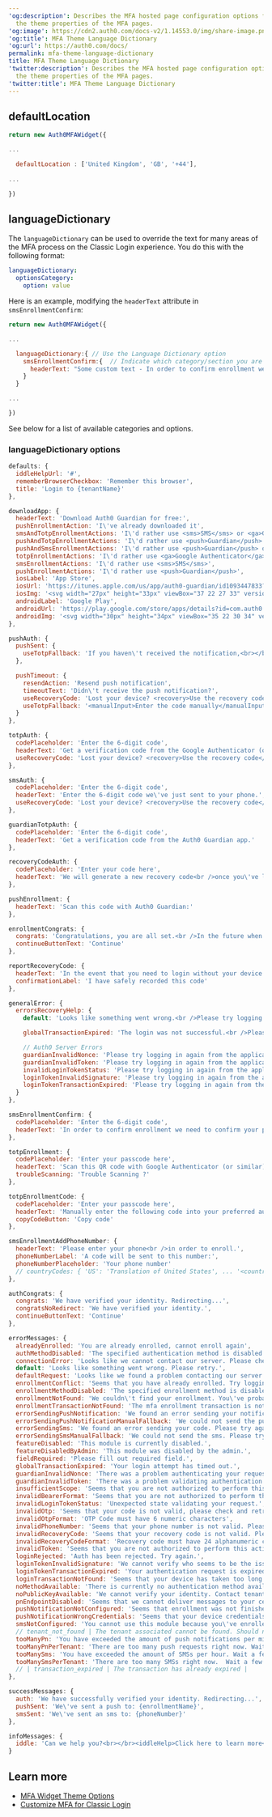---
'og:description': Describes the MFA hosted page configuration options for customizing
  the theme properties of the MFA pages.
'og:image': https://cdn2.auth0.com/docs-v2/1.14553.0/img/share-image.png
'og:title': MFA Theme Language Dictionary
'og:url': https://auth0.com/docs/
permalink: mfa-theme-language-dictionary
title: MFA Theme Language Dictionary
'twitter:description': Describes the MFA hosted page configuration options for customizing
  the theme properties of the MFA pages.
'twitter:title': MFA Theme Language Dictionary
---
## defaultLocation

```js lines
return new Auth0MFAWidget({

...

  defaultLocation : ['United Kingdom', 'GB', '+44'],
  
...

})
```






## languageDictionary

The `languageDictionary` can be used to override the text for many areas of the <Tooltip tip="Multi-factor authentication (MFA): User authentication process that uses a factor in addition to username and password such as a code via SMS." cta="View Glossary" href="/docs/glossary?term=MFA">MFA</Tooltip> process on the Classic Login experience. You do this with the following format:

```yaml lines
languageDictionary:
  optionsCategory:
    option: value
```






Here is an example, modifying the `headerText` attribute in `smsEnrollmentConfirm`:

```js lines
return new Auth0MFAWidget({

...

  languageDictionary:{ // Use the Language Dictionary option
    smsEnrollmentConfirm:{  // Indicate which category/section you are modifying
      headerText: "Some custom text - In order to confirm enrollment we need to confirm your phone. Please enter the received code." // Provide the new value for the specific attribute you wish to modify
    }
  }

...

})
```






See below for a list of available categories and options.

### languageDictionary options

```js lines expandable
defaults: {
  iddleHelpUrl: '#',
  rememberBrowserCheckbox: 'Remember this browser',
  title: 'Login to {tenantName}'
},

downloadApp: {
  headerText: 'Download Auth0 Guardian for free:',
  pushEnrollmentAction: 'I\'ve already downloaded it',
  smsAndTotpEnrollmentActions: 'I\'d rather use <sms>SMS</sms> or <ga>Google Authenticator</ga>',
  pushAndTotpEnrollmentActions: 'I\'d rather use <push>Guardian</push> or <ga>Google Authenticator</ga>',
  pushAndSmsEnrollmentActions: 'I\'d rather use <push>Guardian</push> or <sms>SMS</sms>',
  totpEnrollmentActions: 'I\'d rather use <ga>Google Authenticator</ga>',
  smsEnrollmentActions: 'I\'d rather use <sms>SMS</sms>',
  pushEnrollmentActions: 'I\'d rather use <push>Guardian</push>',
  iosLabel: 'App Store',
  iosUrl: 'https://itunes.apple.com/us/app/auth0-guardian/id1093447833?ls=1&mt=8',
  iosImg: '<svg width="27px" height="33px" viewBox="37 22 27 33" version="1.1" xmlns="http://www.w3.org/2000/svg" xmlns:xlink="http://www.w3.org/1999/xlink" class="auth0-mfa-svg-icon"><g stroke="none" stroke-width="1" fill="none" fill-rule="evenodd" transform="translate(37.000000, 22.000000)"><path d="M22.0964148,17.5965957 C22.0594667,13.4821277 25.4586963,11.4804255 25.6141333,11.387234 C23.6890074,8.57489362 20.7051259,8.1906383 19.656563,8.16 C17.1504593,7.89574468 14.7195259,9.66255319 13.4429037,9.66255319 C12.1408,9.66255319 10.1749037,8.18553191 8.05611852,8.22893617 C5.3296,8.27106383 2.7789037,9.85276596 1.37997037,12.3089362 C-1.50708148,17.3170213 0.646103704,24.6765957 3.41211852,28.7246809 C4.79576296,30.707234 6.41256296,32.9208511 8.5288,32.8429787 C10.5991704,32.7574468 11.3725333,31.5204255 13.8709926,31.5204255 C16.3465185,31.5204255 17.0727407,32.8429787 19.2310222,32.7931915 C21.4530074,32.7574468 22.8519407,30.8017021 24.1871704,28.8012766 C25.7861333,26.5289362 26.4282667,24.2910638 26.4537481,24.1761702 C26.4015111,24.1582979 22.1384593,22.5280851 22.0964148,17.5965957 L22.0964148,17.5965957 Z" fill="#FFFFFF"></path><path d="M18.0193778,5.49702128 C19.1329185,4.10170213 19.8948148,2.20340426 19.6833185,0.277021277 C18.0716148,0.348510638 16.0560296,1.39404255 14.8953481,2.7587234 C13.8684444,3.9612766 12.9511111,5.93234043 13.1880889,7.78595745 C14.9985481,7.9212766 16.8574222,6.8706383 18.0193778,5.49702128 L18.0193778,5.49702128 Z" fill="#FFFFFF"></path></g></svg>',
  androidLabel: 'Google Play',
  androidUrl: 'https://play.google.com/store/apps/details?id=com.auth0.guardian',
  androidImg: '<svg width="30px" height="34px" viewBox="35 22 30 34" version="1.1" xmlns="http://www.w3.org/2000/svg" xmlns:xlink="http://www.w3.org/1999/xlink" class="auth0-mfa-svg-icon"><g stroke="none" stroke-width="1" fill="none" fill-rule="evenodd" transform="translate(35.000000, 22.000000)"><polygon fill="#ffffff" points="0.0311829399 32.9244984 0.0311829399 1.02956758 16.5681333 17.6173695"></polygon><polygon fill="#ffffff" points="0.60957618 0.0196753921 17.3854403 16.8471259 22.6948251 11.782715"></polygon><polygon fill="#ffffff" transform="translate(11.025248, 26.014581) scale(1, -1) translate(-11.025248, -26.014581)" points="0.60957618 18.1008562 17.3854403 33.9283067 21.4409189 29.8631472"></polygon><path d="M18.3964257,17.493946 L23.8211074,12.6992188 L28.7813766,15.7894686 C29.3871829,16.1668862 29.4042508,16.7930368 28.8086222,17.1953618 L22.3003286,21.5914726 L18.3964257,17.493946 Z" fill="#ffffff"></path></g></svg>'
},

pushAuth: {
  pushSent: {
    useTotpFallback: 'If you haven\'t received the notification,<br></br>just <manualInput>enter the code</manualInput> manually.'
  },

  pushTimeout: {
    resendAction: 'Resend push notification',
    timeoutText: 'Didn\'t receive the push notification?',
    useRecoveryCode: 'Lost your device? <recovery>Use the recovery code</recovery>',
    useTotpFallback: '<manualInput>Enter the code manually</manualInput>'
  }
},

totpAuth: {
  codePlaceholder: 'Enter the 6-digit code',
  headerText: 'Get a verification code from the Google Authenticator (or similar) app:',
  useRecoveryCode: 'Lost your device? <recovery>Use the recovery code</recovery>'
},

smsAuth: {
  codePlaceholder: 'Enter the 6-digit code',
  headerText: 'Enter the 6-digit code we\'ve just sent to your phone.',
  useRecoveryCode: 'Lost your device? <recovery>Use the recovery code</recovery>'
},

guardianTotpAuth: {
  codePlaceholder: 'Enter the 6-digit code',
  headerText: 'Get a verification code from the Auth0 Guardian app.'
},

recoveryCodeAuth: {
  codePlaceholder: 'Enter your code here',
  headerText: 'We will generate a new recovery code<br />once you\'ve logged in:'
},

pushEnrollment: {
  headerText: 'Scan this code with Auth0 Guardian:'
},

enrollmentCongrats: {
  congrats: 'Congratulations, you are all set.<br />In the future when logging in you\'ll want your device handy.',
  continueButtonText: 'Continue'
},

reportRecoveryCode: {
  headerText: 'In the event that you need to login without your device you\'ll need a recovery code. Take a note and keep this somewhere safe:',
  confirmationLabel: 'I have safely recorded this code'
},

generalError: {
  errorsRecoveryHelp: {
    default: 'Looks like something went wrong.<br />Please try logging in again from the application.',

    globalTransactionExpired: 'The login was not successful.<br />Please try again.',

    // Auth0 Server Errors
    guardianInvalidNonce: 'Please try logging in again from the application.',
    guardianInvalidToken: 'Please try logging in again from the application.',
    invalidLoginTokenStatus: 'Please try logging in again from the application.',
    loginTokenInvalidSignature: 'Please try logging in again from the application.',
    loginTokenTransactionExpired: 'Please try logging in again from the application.'
  }
},

smsEnrollmentConfirm: {
  codePlaceholder: 'Enter the 6-digit code',
  headerText: 'In order to confirm enrollment we need to confirm your phone. Please enter the received code.'
},

totpEnrollment: {
  codePlaceholder: 'Enter your passcode here',
  headerText: 'Scan this QR code with Google Authenticator (or similar) app:',
  troubleScanning: 'Trouble Scanning ?'
},

totpEnrollmentCode: {
  codePlaceholder: 'Enter your passcode here',
  headerText: 'Manually enter the following code into your preferred authenticator app and then enter the provided one-time code below.',
  copyCodeButton: 'Copy code'
},

smsEnrollmentAddPhoneNumber: {
  headerText: 'Please enter your phone<br />in order to enroll.',
  phoneNumberLabel: 'A code will be sent to this number:',
  phoneNumberPlaceholder: 'Your phone number'
  // countryCodes: { 'US': 'Translation of United States', ... '<country code>': '<translation>' }
},

authCongrats: {
  congrats: 'We have verified your identity. Redirecting...',
  congratsNoRedirect: 'We have verified your identity.',
  continueButtonText: 'Continue'
},

errorMessages: {
  alreadyEnrolled: 'You are already enrolled, cannot enroll again',
  authMethodDisabled: 'The specified authentication method is disabled',
  connectionError: 'Looks like we cannot contact our server. Please check your internet connection and retry.',
  default: 'Looks like something went wrong. Please retry.',
  defaultRequest: 'Looks like we found a problem contacting our server. Please retry.',
  enrollmentConflict: 'Seems that you have already enrolled. Try logging in again from the application.',
  enrollmentMethodDisabled: 'The specified enrollment method is disabled',
  enrollmentNotFound: 'We couldn\'t find your enrollment. You\'ve probably started enrollment from another device. Finish it there or try logging in again from the application.',
  enrollmentTransactionNotFound: 'The mfa enrollment transaction is not active or has expired. Please try again.',
  errorSendingPushNotification: 'We found an error sending your notification. Please try again.',
  errorSendingPushNotificationManualFallback: 'We could not send the push. Please enter the code manually.',
  errorSendingSms: 'We found an error sending your code. Please try again in a few seconds.',
  errorSendingSmsManualFallback: 'We could not send the sms. Please try the recovery code.',
  featureDisabled: 'This module is currently disabled.',
  featureDisabledByAdmin: 'This module was disabled by the admin.',
  fieldRequired: 'Please fill out required field.',
  globalTransactionExpired: 'Your login attempt has timed out.',
  guardianInvalidNonce: 'There was a problem authenticating your request origin. Have you started too many parallel logins?',
  guardianInvalidToken: 'There was a problem validating authentication request format.',
  insufficientScope: 'Seems that you are not authorized to perform this action.',
  invalidBearerFormat: 'Seems that you are not authorized to perform this action.',
  invalidLoginTokenStatus: 'Unexpected state validating your request.',
  invalidOtp: 'Seems that your code is not valid, please check and retry.',
  invalidOtpFormat: 'OTP Code must have 6 numeric characters',
  invalidPhoneNumber: 'Seems that your phone number is not valid. Please check and retry.',
  invalidRecoveryCode: 'Seems that your recovery code is not valid. Please check and try again.',
  invalidRecoveryCodeFormat: 'Recovery code must have 24 alphanumeric characters',
  invalidToken: 'Seems that you are not authorized to perform this action.',
  loginRejected: 'Auth has been rejected. Try again.',
  loginTokenInvalidSignature: 'We cannot verify who seems to be the issuer for this request',
  loginTokenTransactionExpired: 'Your authentication request is expired. Is your connection slow?',
  loginTransactionNotFound: 'Seems that your device has taken too long to login. Please try again.',
  noMethodAvailable: 'There is currently no authentication method available.',
  noPublicKeyAvailable: 'We cannot verify your identity. Contact tenant admin.',
  pnEndpointDisabled: 'Seems that we cannot deliver messages to your cell phone. Please try again.',
  pushNotificationNotConfigured: 'Seems that enrollment was not finished. Please try logging in again from the application.',
  pushNotificationWrongCredentials: 'Seems that your device credentials are outdated. Please re-enroll your device or wait for them to be updated.',
  smsNotConfigured: 'You cannot use this module because you\'ve enrolled with a different one.',
  // tenant_not_found | The tenant associated cannot be found. Should not normally happen at least that you delete the tenant
  tooManyPn: 'You have exceeded the amount of push notifications per minute. Please wait and try again.',
  tooManyPnPerTenant: 'There are too many push requests right now. Wait a few minutes and try again.',
  tooManySms: 'You have exceeded the amount of SMSs per hour. Wait a few minutes and try again.',
  tooManySmsPerTenant: 'There are too many SMSs right now.  Wait a few minutes and try again.'
  // | transaction_expired | The transaction has already expired |
},

successMessages: {
  auth: 'We have successfully verified your identity. Redirecting...',
  pushSent: 'We\'ve sent a push to: {enrollmentName}',
  smsSent: 'We\'ve sent an sms to: {phoneNumber}'
},

infoMessages: {
  iddle: 'Can we help you?<br></br><iddleHelp>Click here to learn more</iddleHelp>'
}
```






## Learn more

* [MFA Widget Theme Options](/docs/secure/multi-factor-authentication/customize-mfa/mfa-widget-theme-options)
* [Customize MFA for Classic Login](/docs/secure/multi-factor-authentication/customize-mfa/customize-mfa-classic-login)